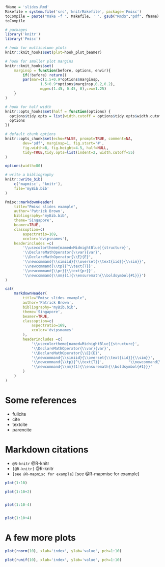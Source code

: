 <!--
%\VignetteEngine{Pmisc::plainKnit}
%\VignetteIndexEntry{Examples of slides with knitr and beamer}
-->


```r
fName = 'slides.Rmd'
Makefile = system.file('src','knitrMakefile', package='Pmisc')
toCompile = paste("make -f ", Makefile, ' ', gsub("Rmd$","pdf", fName), sep='')
toCompile

# packages
library('knitr')
library('Pmisc')

# hook for multicolumn plots
knitr::knit_hooks$set(plot=hook_plot_beamer) 

# hook for smaller plot margins
knitr::knit_hooks$set(
	marginsp = function(before, options, envir){	
		if(!before) return()
		par(mar=c(1.5+0.9*options$marginsp,
				1.5+0.9*options$marginsp,0.2,0.2),
				mgp=c(1.45, 0.45, 0),cex=1.25)
	}		
)

# hook for half width
knitr::opts_hooks$set(half = function(options) {
  options$tidy.opts = list(width.cutoff = options$tidy.opts$width.cutoff/2)
  options
})

# default chunk options
knitr::opts_chunk$set(echo=FALSE, prompt=TRUE, comment=NA,
		dev='pdf', marginsp=1, fig.start='#',
		fig.width=8, fig.height=4.5, half=NULL,
		tidy=TRUE,tidy.opts=list(indent=2, width.cutoff=55)
)

options(width=80)

# write a bibliography
knitr::write_bib(
	c('mapmisc', 'knitr'),
	file='myBib.bib'
)
```

```r
Pmisc::markdownHeader(
	title="Pmisc slides example", 		
	author='Patrick Brown',
 	bibliography='myBib.bib',
	theme='Singapore',
	beamer=TRUE,
	classoption=c(
  		aspectratio=169,
		xcolor='dvipsnames'),
	headerincludes =c(
  		'\\usecolortheme[named=MidnightBlue]{structure}',
  		'\\DeclareMathOperator{\\var}{var}',
		'\\DeclareMathOperator{\\E}{E}',
  		'\\newcommand{\\simiid}{\\overset{\\text{iid}}{\\sim}}',
  		'\\newcommand{\\tp}{^\\text{T}}',
  		'\\newcommand{\\pr}{\\text{pr}}',
  		'\\newcommand{\\mm}[1]{\\ensuremath{\\boldsymbol{#1}}}')
)
```

```r
cat(
	markdownHeader( 	
		title="Pmisc slides example", 	
		author='Patrick Brown',
 		bibliography='myBib.bib', 	
		theme='Singapore',
		beamer=TRUE,
		classoption=c(
  			aspectratio=169, 		
			xcolor='dvipsnames'
		), 	
		headerincludes =c(
  			'\\usecolortheme[named=MidnightBlue]{structure}',
  			'\\DeclareMathOperator{\\var}{var}',
			'\\DeclareMathOperator{\\E}{E}',
  			'\\newcommand{\\simiid}{\\overset{\\text{iid}}{\\sim}}',
  			'\\newcommand{\\tp}{^\\text{T}}',   		'\\newcommand{\\pr}{\\text{pr}}',
  			'\\newcommand{\\mm}[1]{\\ensuremath{\\boldsymbol{#1}}}'
		) 
	)
)
```


# Some references

- fullcite \fullcite{R-mapmisc}
- cite \cite{R-knitr}
- textcite \textcite{R-knitr}
- parencite \parencite{R-knitr}


# Markdown citations

- `@R-knitr` @R-knitr
- `[@R-knitr]` @R-knitr
- `[see @R-mapmisc for example]` [see @R-mapmisc for example]



```r

plot(1:10)

plot(1:10+2)


plot(1:10-4)


plot(1:10+4)

```

# A few more plots


\bcolb{Code}

```r
plot(rnorm(10), xlab='index', ylab='value', pch=1:10)

plot(runif(10), xlab='index', ylab='value', pch=1:10)
```

\newcolb{Output}

```r
```
        
\ecolb




